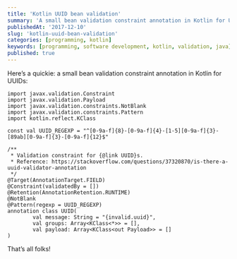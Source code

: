 ```yaml
---
title: 'Kotlin UUID bean validation'
summary: 'A small bean validation constraint annotation in Kotlin for UUIDs'
publishedAt: '2017-12-10'
slug: 'kotlin-uuid-bean-validation'
categories: [programming, kotlin]
keywords: [programming, software development, kotlin, validation, java]
published: true
---
```


Here’s a quickie: a small bean validation constraint annotation in Kotlin for UUIDs:

```
import javax.validation.Constraint
import javax.validation.Payload
import javax.validation.constraints.NotBlank
import javax.validation.constraints.Pattern
import kotlin.reflect.KClass

const val UUID_REGEXP = "^[0-9a-f]{8}-[0-9a-f]{4}-[1-5][0-9a-f]{3}-[89ab][0-9a-f]{3}-[0-9a-f]{12}$"

/**
 * Validation constraint for {@link UUID}s.
 * Reference: https://stackoverflow.com/questions/37320870/is-there-a-uuid-validator-annotation
 */
@Target(AnnotationTarget.FIELD)
@Constraint(validatedBy = [])
@Retention(AnnotationRetention.RUNTIME)
@NotBlank
@Pattern(regexp = UUID_REGEXP)
annotation class UUID(
        val message: String = "{invalid.uuid}",
        val groups: Array<KClass<*>> = [],
        val payload: Array<KClass<out Payload>> = []
)
```

That’s all folks!

<BlogPostSignature />
